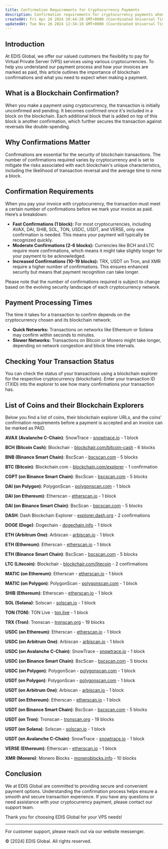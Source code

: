 ```yaml
---
title: Confirmation Requirements for Cryptocurrency Payments
description: Confirmation requirements for cryptocurrency payments when purchasing VPS services from EDIS Global. Ensure your transaction is secure and recognized swiftly with our comprehensive guide to blockchain confirmations.
createdAt: Fri Apr 26 2024 20:44:20 GMT+0000 (Coordinated Universal Time)
updatedAt: Tue Nov 26 2024 12:34:10 GMT+0000 (Coordinated Universal Time)
---
```


## Introduction

At EDIS Global, we offer our valued customers the flexibility to pay for Virtual Private Server (VPS) services using various cryptocurrencies. To help you understand our payment process and how your invoices are marked as paid, this article outlines the importance of blockchain confirmations and what you need to expect when making a payment.

## What is a Blockchain Confirmation?

When you make a payment using cryptocurrency, the transaction is initially unconfirmed and pending. It becomes confirmed once it's included in a block on the blockchain. Each additional block that is added on top of this block is another confirmation, which further secures the transaction against reversals like double-spending.

## Why Confirmations Matter

Confirmations are essential for the security of blockchain transactions. The number of confirmations required varies by cryptocurrency and is set to mitigate the risks associated with each blockchain's unique characteristics, including the likelihood of transaction reversal and the average time to mine a block.

## Confirmation Requirements

When you pay your invoice with cryptocurrency, the transaction must meet a certain number of confirmations before we mark your invoice as paid. Here’s a breakdown:

- **Fast Confirmations (1 block):** For most cryptocurrencies, including AVAX, DAI, SHIB, SOL, TON, USDC, USDT, and VERSE, only one confirmation is needed. This means your payment will typically be recognized quickly.
- **Moderate Confirmations (2-6 blocks):** Currencies like BCH and LTC require more confirmations, which means it might take slightly longer for your payment to be acknowledged.
- **Increased Confirmations (10-19 blocks):** TRX, USDT on Tron, and XMR require a higher number of confirmations. This ensures enhanced security but means that payment recognition can take longer.

Please note that the number of confirmations required is subject to change based on the evolving security landscape of each cryptocurrency network.

## Payment Processing Times

The time it takes for a transaction to confirm depends on the cryptocurrency chosen and its blockchain network:

- **Quick Networks:** Transactions on networks like Ethereum or Solana may confirm within seconds to minutes.
- **Slower Networks:** Transactions on Bitcoin or Monero might take longer, depending on network congestion and block time intervals.

## Checking Your Transaction Status

You can check the status of your transactions using a blockchain explorer for the respective cryptocurrency (blockchain). Enter your transaction ID (TXID) into the explorer to see how many confirmations your transaction has.

## List of Coins and their Blockchain Explorers

Below you find a list of coins, their blockchain explorer URLs, and the coins' confirmation requirements before a payment is accepted and an invoice can be marked as PAID.

**AVAX (Avalanche C-Chain)**: SnowTrace - [snowtrace.io](https://snowtrace.io/) - 1 block

**BCH (Bitcoin Cash)**: Blockchair - [blockchair.com/bitcoin-cash](https://blockchair.com/bitcoin-cash) - 6 blocks

**BNB (Binance Smart Chain)**: BscScan - [bscscan.com](https://bscscan.com/) - 5 blocks

**BTC (Bitcoin)**: Blockchain.com - [blockchain.com/explorer](https://www.blockchain.com/explorer) - 1 confirmation

**CGPT (on Binance Smart Chain)**: BscScan - [bscscan.com](https://bscscan.com/) - 5 blocks

**DAI (on Polygon)**: PolygonScan - [polygonscan.com](https://polygonscan.com/) - 1 block

**DAI (on Ethereum)**: Etherscan - [etherscan.io](https://etherscan.io/) - 1 block

**DAI (on Binance Smart Chain)**: BscScan - [bscscan.com](https://bscscan.com/) - 5 blocks

**DASH**: Dash Blockchain Explorer - [explorer.dash.org](https://explorer.dash.org/) - 2 confirmations

**DOGE (Doge)**: Dogechain - [dogechain.info](https://dogechain.info/) - 1 block

**ETH (Arbitrum One)**: Arbiscan - [arbiscan.io](https://arbiscan.io/) - 1 block

**ETH (Ethereum)**: Etherscan - [etherscan.io](https://etherscan.io/) - 1 block

**ETH (Binance Smart Chain)**: BscScan - [bscscan.com](https://bscscan.com/) - 5 blocks

**LTC (Litecoin)**: Blockchair - [blockchair.com/litecoin](https://blockchair.com/litecoin) - 2 confirmations

**MATIC (on Ethereum)**: Etherscan - [etherscan.io](https://etherscan.io/) - 1 block

**MATIC (on Polygon)**: PolygonScan - [polygonscan.com](https://polygonscan.com/) - 1 block

**SHIB (Ethereum)**: Etherscan - [etherscan.io](https://etherscan.io/) - 1 block

**SOL (Solana)**: Solscan - [solscan.io](https://solscan.io/) - 1 block

**TON (TON)**: TON Live - [ton.live](https://ton.live/) - 1 block

**TRX (Tron)**: Tronscan - [tronscan.org](https://tronscan.org/) - 19 blocks

**USDC (on Ethereum)**: Etherscan - [etherscan.io](https://etherscan.io/) - 1 block

**USDC (on Arbitrum One)**: Arbiscan - [arbiscan.io](https://arbiscan.io/) - 1 block

**USDC (on Avalanche C-Chain)**: SnowTrace - [snowtrace.io](https://snowtrace.io/) - 1 block

**USDC (on Binance Smart Chain)**: BscScan - [bscscan.com](https://bscscan.com/) - 5 blocks

**USDC (on Polygon)**: PolygonScan - [polygonscan.com](https://polygonscan.com/) - 1 block

**USDT (on Polygon)**: PolygonScan - [polygonscan.com](https://polygonscan.com/) - 1 block

**USDT (on Arbitrum One)**: Arbiscan - [arbiscan.io](https://arbiscan.io/) - 1 block

**USDT (on Ethereum)**: Etherscan - [etherscan.io](https://etherscan.io/) - 1 block

**USDT (on Binance Smart Chain)**: BscScan - [bscscan.com](https://bscscan.com/) - 5 blocks

**USDT (on Tron)**: Tronscan - [tronscan.org](https://tronscan.org/) - 19 blocks

**USDT (on Solana)**: Solscan - [solscan.io](https://solscan.io/) - 1 block

**USDT (on Avalanche C-Chain)**: SnowTrace - [snowtrace.io](https://snowtrace.io/) - 1 block

**VERSE (Ethereum)**: Etherscan - [etherscan.io](https://etherscan.io/) - 1 block

**XMR (Monero)**: Monero Blocks - [moneroblocks.info](https://moneroblocks.info/) - 10 blocks

## Conclusion

We at EDIS Global are committed to providing secure and convenient payment options. Understanding the confirmation process helps ensure a smooth and secure transaction experience. If you have any questions or need assistance with your cryptocurrency payment, please contact our support team.

Thank you for choosing EDIS Global for your VPS needs!

---

For customer support, please reach out via our website messenger.

© \[2024] EDIS Global. All rights reserved.
